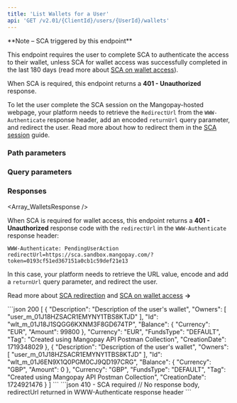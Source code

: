 ```yaml
---
title: 'List Wallets for a User'  
api: 'GET /v2.01/{ClientId}/users/{UserId}/wallets'  
---
```







<Note>
**Note – SCA triggered by this endpoint**

This endpoint requires the user to complete SCA to authenticate the access to their wallet, unless SCA for wallet access was successfully completed in the last 180 days (read more about [SCA on wallet access](/guides/sca/wallets)).

When SCA is required, this endpoint returns a **401 - Unauthorized** response.

To let the user complete the SCA session on the Mangopay-hosted webpage, your platform needs to retrieve the `RedirectUrl` from the `WWW-Authenticate` response header, add an encoded `returnUrl` query parameter, and redirect the user. Read more about how to redirect them in the [SCA session](/guides/sca/session) guide.
</Note>

### Path parameters  

<UserId />  

### Query parameters  

<ScaContext/>

### Responses  

<AccordionGroup>

<Accordion title="200">  

<Array_WalletsResponse />

</Accordion>

</AccordionGroup>  

<AccordionGroup>

<Accordion title="401 - SCA required" defaultOpen>  

When SCA is required for wallet access, this endpoint returns a **401 - Unauthorized** response code with the `redirectUrl` in the `WWW-Authenticate` response header: 

```HTTP 401 response header
WWW-Authenticate: PendingUserAction redirectUrl=https://sca.sandbox.mangopay.com/?token=0193cf51ed367151a0cb1c59def21e13
```

In this case, your platform needs to retrieve the URL value, encode and add a `returnUrl` query parameter, and redirect the user.

Read more about [SCA redirection](/guides/sca/) and [SCA on wallet access](/guides/sca/wallets) **&rarr;**
</Accordion>

</AccordionGroup>

<ResponseExample>  
```json 200
[
    {
        "Description": "Description of the user's wallet",
        "Owners": [
            "user_m_01J18HZSACR1EMYNY1TBS8KTJD"
        ],
        "Id": "wlt_m_01J18J1SQGG6KXNM3F8GD674TP",
        "Balance": {
            "Currency": "EUR",
            "Amount": 99800
        },
        "Currency": "EUR",
        "FundsType": "DEFAULT",
        "Tag": "Created using Mangopay API Postman Collection",
        "CreationDate": 1719348029
    },
    {
        "Description": "Description of the user's wallet",
        "Owners": [
            "user_m_01J18HZSACR1EMYNY1TBS8KTJD"
        ],
        "Id": "wlt_m_01J6EN9X1Q0PGM0CJ9QD197CRG",
        "Balance": {
            "Currency": "GBP",
            "Amount": 0
        },
        "Currency": "GBP",
        "FundsType": "DEFAULT",
        "Tag": "Created using Mangopay API Postman Collection",
        "CreationDate": 1724921476
    }
]
```
```json 410 - SCA required
// No response body, redirectUrl returned in WWW-Authenticate response header
```
</ResponseExample>  

<RequestExample>  
    <RestGetNoBody/>
    <PhpListWallet />
    <NodeListWalletsUser />
    <RubyListWalletsUser />
    <JavaListUserWallets />
    <PythonListUserWallets />
    <NetListUserWallets />
  
</RequestExample>